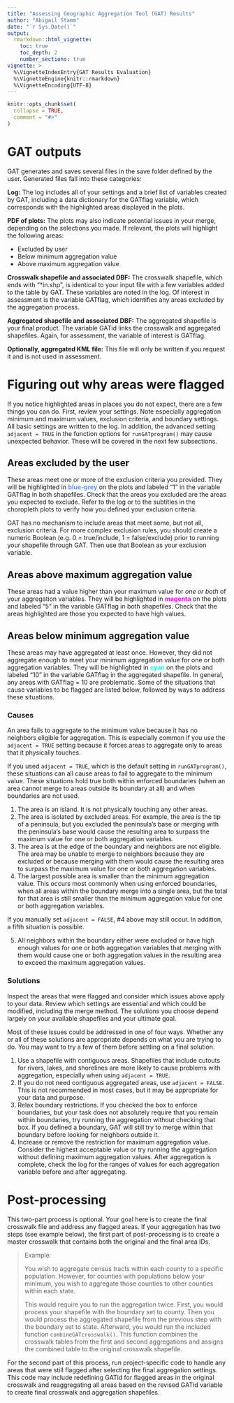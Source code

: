 ```yaml
---
title: "Assessing Geographic Aggregation Tool (GAT) Results"
author: "Abigail Stamm"
date: "`r Sys.Date()`"
output: 
  rmarkdown::html_vignette:
    toc: true
    toc_depth: 2
    number_sections: true
vignette: >
  %\VignetteIndexEntry{GAT Results Evaluation}
  %\VignetteEngine{knitr::rmarkdown}
  %\VignetteEncoding{UTF-8}
---
```


```r
knitr::opts_chunk$set(
  collapse = TRUE,
  comment = "#>"
)
```

# GAT outputs

GAT generates and saves several files in the save folder defined by the user. Generated files fall into these categories:

**Log:** The log includes all of your settings and a brief list of variables created by GAT, including a data dictionary for the GATflag variable, which corresponds with the highlighted areas displayed in the plots.

**PDF of plots:** The plots may also indicate potential issues in your merge, depending on the selections you made. If relevant, the plots will highlight the following areas: 

* Excluded by user
* Below minimum aggregation value
* Above maximum aggregation value

**Crosswalk shapefile and associated DBF:** The crosswalk shapefile, which ends with "*in.shp", is identical to your input file with a few variables added to the table by GAT. These variables are noted in the log. Of interest in assessment is the variable GATflag, which identifies any areas excluded by the aggregation process.

**Aggregated shapefile and associated DBF:** The aggregated shapefile is your final product. The variable GATid links the crosswalk and aggregated shapefiles. Again, for assessment, the variable of interest is GATflag.

**Optionally, aggregated KML file\:** This file will only be written if you request it and is not used in assessment.



# Figuring out why areas were flagged

If you notice highlighted areas in places you do not expect, there are a few things you can do. First, review your settings. Note especially aggregation minimum and maximum values, exclusion criteria, and boundary settings. All basic settings are written to the log. In addition, the advanced setting `adjacent = TRUE` in the function options for `runGATprogram()` may cause unexpected behavior. These will be covered in the next few subsections.

## Areas excluded by the user

These areas meet one or more of the exclusion criteria you provided. They will be highlighted in **<span style='color: CornflowerBlue;'>blue-grey</span>** on the plots and labeled "1" in the variable GATflag in both shapefiles. Check that the areas you excluded are the areas you expected to exclude. Refer to the log or to the subtitles in the choropleth plots to verify how you defined your exclusion criteria.

GAT has no mechanism to include areas that meet some, but not all, exclusion criteria. For more complex exclusion rules, you should create a numeric Boolean (e.g. 0 = true/include, 1 = false/exclude) prior to running your shapefile through GAT. Then use that Boolean as your exclusion variable.

## Areas above maximum aggregation value 

These areas had a value higher than your maximum value for *one or both* of your aggregation variables. They will be highlighted in **<span style='color: magenta;'>magenta</span>** on the plots and labeled "5" in the variable GATflag in both shapefiles. Check that the areas highlighted are those you expected to have high values. 

## Areas below minimum aggregation value

These areas may have aggregated at least once. However, they did not aggregate enough to meet your minimum aggregation value for one or both aggregation variables. They will be highlighted in **<span style='color: cyan;'>cyan</span>** on the plots and labeled "10" in the variable GATflag in the aggregated shapefile. In general, any areas with GATflag = 10 are problematic. Some of the situations that cause variables to be flagged are listed below, followed by ways to address these situations.

### Causes 

An area fails to aggregate to the minimum value because it has no neighbors eligible for aggregation. This is especially common if you use the `adjacent = TRUE` setting because it forces areas to aggregate only to areas that it physically touches. 

If you used `adjacent = TRUE`, which is the default setting in `runGATprogram()`, these situations can all cause areas to fail to aggregate to the minimum value. These situations hold true both within enforced boundaries (when an area cannot merge to areas outside its boundary at all) and when boundaries are not used.

1. The area is an island. It is not physically touching any other areas.
2. The area is isolated by excluded areas. For example, the area is the tip of a peninsula, but you excluded the peninsula's base or merging with the peninsula's base would cause the resulting area to surpass the maximum value for one or both aggregation variables.
3. The area is at the edge of the boundary and neighbors are not eligible. The area may be unable to merge to neighbors because they are excluded or because merging with them would cause the resulting area to surpass the maximum value for one or both aggregation variables.
4. The largest possible area is smaller than the minimum aggregation value. This occurs most commonly when using enforced boundaries, when all areas within the boundary merge into a single area, but the total for that area is still smaller than the minimum aggregation value for one or both aggregation variables.

If you manually set `adjacent = FALSE`, #4 above may still occur. In addition, a fifth situation is possible.

5. All neighbors within the boundary either were excluded or have high enough values for one or both aggregation variables that merging with them would cause one or both aggregation values in the resulting area to exceed the maximum aggregation values.

### Solutions 

Inspect the areas that were flagged and consider which issues above apply to your data. Review which settings are essential and which could be modified, including the merge method. The solutions you choose depend largely on your available shapefiles and your ultimate goal. 

Most of these issues could be addressed in one of four ways. Whether any or all of these solutions are appropriate depends on what you are trying to do. You may want to try a few of them before settling on a final solution. 

1. Use a shapefile with contiguous areas. Shapefiles that include cutouts for rivers, lakes, and shorelines are more likely to cause problems with aggregation, especially when using `adjacent = TRUE`.
2. If you do not need contiguous aggregated areas, use `adjacent = FALSE`. This is not recommended in most cases, but it may be appropriate for your data and purpose.
3. Relax boundary restrictions. If you checked the box to enforce boundaries, but your task does not absolutely require that you remain within boundaries, try running the aggregation without checking that box. If you defined a boundary, GAT will still try to merge within that boundary before looking for neighbors outside it.
4. Increase or remove the restriction for maximum aggregation value. Consider the highest acceptable value or try running the aggregation without defining maximum aggregation values. After aggregation is complete, check the log for the ranges of values for each aggregation variable before and after aggregating.

# Post-processing

This two-part process is optional. Your goal here is to create the final crosswalk file and address any flagged areas. If your aggregation has two steps (see example below), the first part of post-processing is to create a master crosswalk that contains both the original and the final area IDs.

> Example:
>
> You wish to aggregate census tracts within each county to a specific population. However, for counties with populations below your minimum, you wish to aggregate those counties to other counties within each state.
>
> This would require you to run the aggregation twice. First, you would process your shapefile with the boundary set to county. Then you would process the aggregated shapefile from the previous step with the boundary set to state. Afterward, you would run the included function `combineGATcrosswalk()`. This function combines the crosswalk tables from the first and second aggregations and assigns the combined table to the original crosswalk shapefile. 


For the second part of this process, run project-specific code to handle any areas that were still flagged after selecting the final aggregation settings. This code may include redefining GATid for flagged areas in the original crosswalk and reaggregating all areas based on the revised GATid variable to create final crosswalk and aggregation shapefiles.
